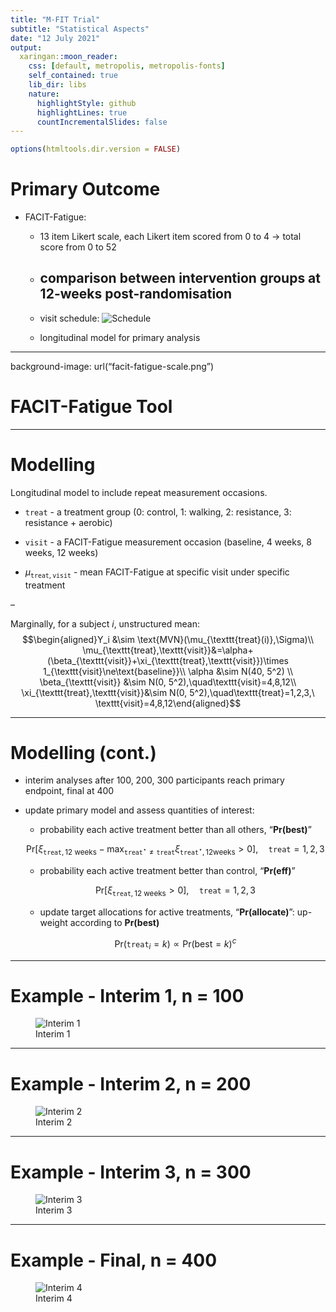 ```yaml
---
title: "M-FIT Trial"
subtitle: "Statistical Aspects"
date: "12 July 2021"
output:
  xaringan::moon_reader:
    css: [default, metropolis, metropolis-fonts]
    self_contained: true
    lib_dir: libs
    nature:
      highlightStyle: github
      highlightLines: true
      countIncrementalSlides: false
---
```


```r
options(htmltools.dir.version = FALSE)
```

# Primary Outcome

- FACIT-Fatigue:
    - 13 item Likert scale, each Likert item scored from 0 to 4 $\to$ 
      total score from 0 to 52
      
    - comparison between intervention groups at 12-weeks post-randomisation
--
    - visit schedule: 
    ![Schedule](facit-fatigue-visits.png)
    
    - longitudinal model for primary analysis
    

---

background-image: url("facit-fatigue-scale.png")

# FACIT-Fatigue Tool


---

# Modelling

Longitudinal model to include repeat measurement occasions.

- $\texttt{treat}$ - a treatment group (0: control, 1: walking, 2: resistance, 3: resistance + aerobic)

- $\texttt{visit}$ - a FACIT-Fatigue measurement occasion (baseline, 4 weeks, 8 weeks, 12 weeks)

- $\mu_{\texttt{treat}, \texttt{visit}}$ - mean FACIT-Fatigue at specific visit under specific treatment

--

Marginally, for a subject $i$, unstructured mean:
$$\begin{aligned}Y_i &\sim \text{MVN}(\mu_{\texttt{treat}(i)},\Sigma)\\ \mu_{\texttt{treat},\texttt{visit}}&=\alpha+(\beta_{\texttt{visit}}+\xi_{\texttt{treat},\texttt{visit}})\times 1_{\texttt{visit}\ne\text{baseline}}\\ \alpha &\sim N(40, 5^2) \\ \beta_{\texttt{visit}} &\sim N(0, 5^2),\quad\texttt{visit}=4,8,12\\ \xi_{\texttt{treat},\texttt{visit}}&\sim N(0, 5^2),\quad\texttt{treat}=1,2,3,\ \texttt{visit}=4,8,12\end{aligned}$$

---

# Modelling (cont.)

- interim analyses after 100, 200, 300 participants reach primary endpoint, final at 400

- update primary model and assess quantities of interest:

  - probability each active treatment better than all others, "**Pr(best)**"
  
  $$\text{Pr}\left[\xi_{\texttt{treat},\text{12 weeks}}-\max_{\texttt{treat}^\star\ne\texttt{treat}}\xi_{\texttt{treat}^\star,12 \text{weeks}}>0\right],\quad\texttt{treat}=1,2,3$$
  
  - probability each active treatment better than control, "**Pr(eff)**"
  
  $$\text{Pr}\left[\xi_{\texttt{treat},12\text{ weeks}}>0\right],\quad\texttt{treat}=1,2,3$$
  
  - update target allocations for active treatments, "**Pr(allocate)**": up-weight according to **Pr(best)**
  
  $$\text{Pr}(\texttt{treat}_i=k)\propto \text{Pr}(\text{best}=k)^{c}$$

---

# Example - Interim 1, n = 100

![Interim 1](example_interim1.png)

---

# Example - Interim 2, n = 200

![Interim 2](example_interim2.png)

---

# Example - Interim 3, n = 300

![Interim 3](example_interim3.png)

---

# Example - Final, n = 400

![Interim 4](example_interim4.png)

